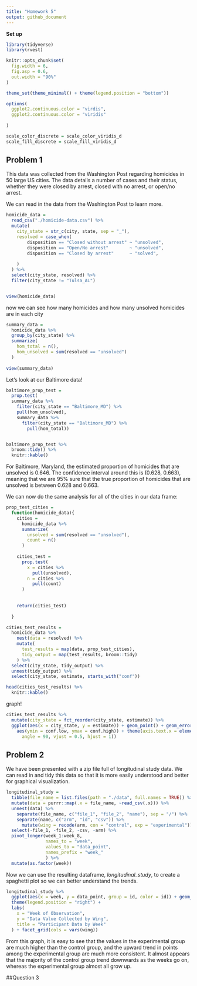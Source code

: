 ```yaml
---
title: "Homework 5"
output: github_document
---
```


**Set up**

```r

library(tidyverse)
library(rvest)

knitr::opts_chunk$set(
  fig.width = 6,
  fig.asp = 0.6,
  out.width = "90%"
)

theme_set(theme_minimal() + theme(legend.position = "bottom"))

options(
  ggplot2.continuous.color = "virdis",
  ggplot2.continuous.color = "viridis"
  
)

scale_color_discrete = scale_color_viridis_d
scale_fill_discrete = scale_fill_viridis_d


```

## Problem 1

This data was collected from the Washington Post regarding homicides in 50 large
US cities. The data details a number of cases and their status, whether they
were closed by arrest, closed with no arrest, or open/no arrest.

We can read in the data from the Washington Post to learn more.


```r

homicide_data = 
  read_csv("./homicide-data.csv") %>%
  mutate(
    city_state = str_c(city, state, sep = "_"),
    resolved = case_when(
        disposition == "Closed without arrest" ~ "unsolved",
        disposition == "Open/No arrest"        ~ "unsolved",
        disposition == "Closed by arrest"      ~ "solved",
      
    )
  ) %>%
  select(city_state, resolved) %>%
  filter(city_state != "Tulsa_AL")


view(homicide_data)


```

now we can see how many homicides and how many unsolved homicides are in each city

```r

summary_data = 
  homicide_data %>%
  group_by(city_state) %>%
  summarize(
    hom_total = n(),
    hom_unsolved = sum(resolved == "unsolved")
  )
  
view(summary_data)

```

Let's look at our Baltimore data!

```r

baltimore_prop_test =
  prop.test(
  summary_data %>%
    filter(city_state == "Baltimore_MD") %>%
    pull(hom_unsolved),
    summary_data %>%
      filter(city_state == "Baltimore_MD") %>%
        pull(hom_total))


baltimore_prop_test %>%
  broom::tidy() %>%
  knitr::kable()


```

For Baltimore, Maryland, the estimated proportion of homicides that are unsolved
is 0.646. The confidence interval around this is (0.628, 0.663), meaning that
we are 95% sure that the true proportion of homicides that are unsolved is
between 0.628 and 0.663.


We can now do the same analysis for all of the cities in our data frame:

```r

prop_test_cities = 
  function(homicide_data){
    cities = 
      homicide_data %>%
      summarize(
        unsolved = sum(resolved == "unsolved"),
        count = n()
      )
    
    cities_test = 
      prop.test(
        x = cities %>%
          pull(unsolved),
        n = cities %>%
          pull(count)
      )
    
    
    return(cities_test)
    
  }

cities_test_results = 
  homicide_data %>%
    nest(data = resolved) %>%
    mutate(
      test_results = map(data, prop_test_cities),
      tidy_output = map(test_results, broom::tidy)
    ) %>%
  select(city_state, tidy_output) %>%
  unnest(tidy_output) %>%
  select(city_state, estimate, starts_with("conf"))

head(cities_test_results) %>%
  knitr::kable()

```

graph!

```r

cities_test_results %>%
  mutate(city_state = fct_reorder(city_state, estimate)) %>%
  ggplot(aes(x = city_state, y = estimate)) + geom_point() + geom_errorbar(
    aes(ymin = conf.low, ymax = conf.high)) + theme(axis.text.x = element_text(
      angle = 90, vjust = 0.5, hjust = 1))

```


## Problem 2

We have been presented with a zip file full of longitudinal study data. We can
read in and tidy this data so that it is more easily understood and better for
graphical visualization.

```r

longitudinal_study =
  tibble(file_name = list.files(path = "./data", full.names = TRUE)) %>%
  mutate(data = purrr::map(.x = file_name, ~read_csv(.x))) %>%
  unnest(data) %>%
    separate(file_name, c("file_1", "file_2", "name"), sep = "/") %>%
    separate(name, c("arm", "id", "csv")) %>%
      mutate(wing = recode(arm, con = "control", exp = "experimental")) %>%
  select(-file_1, -file_2, -csv, -arm) %>%
  pivot_longer(week_1:week_8,
               names_to = "week",
               values_to = "data_point",
               names_prefix = "week_"
               ) %>%
  mutate(as.factor(week))

```

Now we can use the resulting dataframe, _longitudinal_study_, to create a 
spaghetti plot so we can better understand the trends.

```r

longitudinal_study %>%
  ggplot(aes(x = week, y = data_point, group = id, color = id)) + geom_line() +
  theme(legend.position = "right") +
  labs(
    x = "Week of Observation",
    y = "Data Value Collected by Wing",
    title = "Participant Data by Week"
  ) + facet_grid(cols = vars(wing))


```

From this graph, it is easy to see that the values in the experimental group are
much higher than the control group, and the upward trend in points among the 
experimental group are much more consistent. It almost appears that the majority
of the control group trend downwards as the weeks go on, whereas the 
experimental group almost all grow up.



##Question 3







